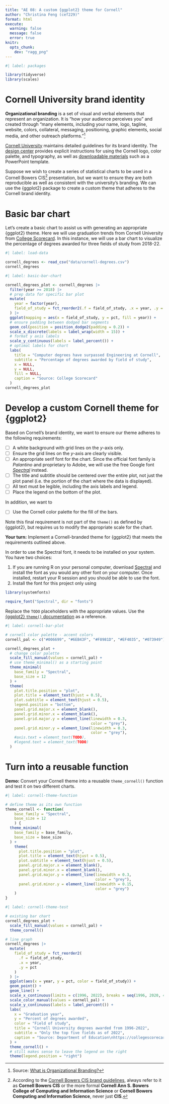 ```yaml
---
title: "AE 08: A custom {ggplot2} theme for Cornell"
author: "Christina Feng (cef229)"
format: html
execute:
  warning: false
  message: false
  error: true
knitr:
  opts_chunk:
    dev: "ragg_png"
---
```


```r
#| label: packages

library(tidyverse)
library(scales)
```

# Cornell University brand identity

**Organizational branding** is a set of visual and verbal elements that represent an organization. It is "how your audience perceives you" and created through "many elements, including your name, logo, tagline, website, colors, collateral, messaging, positioning, graphic elements, social media, and other outreach platforms."[^1]

[^1]: Source: [What is Organizational Branding?](https://www.paradigmmarketinganddesign.com/what-is-organizational-branding/)

[Cornell University](https://brand.cornell.edu/) maintains detailed guidelines for its brand identity. The [design center](https://brand.cornell.edu/design-center/) provides explicit instructions for using the Cornell logo, color palette, and typography, as well as [downloadable materials](https://brand.cornell.edu/downloads/) such as a PowerPoint template.

Suppose we wish to create a series of statistical charts to be used in a Cornell Bowers CIS[^2] presentation, but we want to ensure they are both reproducible as well as consistent with the university's branding. We can use the {ggplot2} package to create a custom theme that adheres to the Cornell brand identity.

[^2]: According to the [Cornell Bowers CIS brand guidelines](https://brand.cis.cornell.edu/using-the-brand/), always refer to it as **Cornell Bowers CIS** or the more formal **Cornell Ann S. Bowers College of Computing and Information Science** or **Cornell Bowers Computing and Information Science**, never just **CIS**.

# Basic bar chart

Let's create a basic chart to assist us with generating an appropriate {ggplot2} theme. Here we will use graduation trends from Cornell University from [College Scorecard](https://collegescorecard.ed.gov/). In this instance, we will use a bar chart to visualize the percentage of degrees awarded for three fields of study from 2018-22.

```r
#| label: load-data

cornell_degrees <- read_csv("data/cornell-degrees.csv")
cornell_degrees
```

```r
#| label: basic-bar-chart

cornell_degrees_plot <- cornell_degrees |>
  filter(year >= 2018) |>
  # prep data for specific bar plot
  mutate(
    year = factor(year),
    field_of_study = fct_reorder2(.f = field_of_study, .x = year, .y = pct)
  ) |>
  ggplot(mapping = aes(x = field_of_study, y = pct, fill = year)) +
  # ensure padding between dodged bar segments
  geom_col(position = position_dodge2(padding = 0.2)) +
  scale_x_discrete(labels = label_wrap(width = 15)) +
  # format y axis labels
  scale_y_continuous(labels = label_percent()) +
  # optimal labels for chart
  labs(
    title = "Computer degrees have surpassed Engineering at Cornell",
    subtitle = "Percentage of degrees awarded by field of study",
    x = NULL,
    y = NULL,
    fill = NULL,
    caption = "Source: College Scorecard"
  )
cornell_degrees_plot
```

# Develop a custom Cornell theme for {ggplot2}

Based on Cornell's brand identity, we want to ensure our theme adheres to the following requirements:

-   [ ] A white background with grid lines on the $y$-axis only.
-   [ ] Ensure the grid lines on the $y$-axis are clearly visible.
-   [ ] An appropriate serif font for the chart. Since the official font family is *Palantino* and proprietary to Adobe, we will use the free Google font [*Spectral*](https://fonts.google.com/specimen/Spectral) instead.
-   [ ] The title and subtitle should be centered over the entire plot, not just the plot panel (i.e. the portion of the chart where the data is displayed).
-   [ ] All text must be legible, including the axis labels and legend.
-   [ ] Place the legend on the bottom of the plot.

In addition, we want to

-   [ ] Use the Cornell color palette for the fill of the bars.

Note this final requirement is not part of the `theme()` as defined by {ggplot2}, but requires us to modify the appropriate scale for the chart.

**Your turn:** Implement a Cornell-branded theme for {ggplot2} that meets the requirements outlined above.

::: {.callout-tip title="Install the required font files first!"}
In order to use the Spectral font, it needs to be installed on your system. You have two choices:

1.  If you are running R on your personal computer, download [Spectral](https://fonts.google.com/specimen/Spectral) and install the font as you would any other font on your computer. Once installed, restart your R session and you should be able to use the font.
2.  Install the font for this project only using

``` r
library(systemfonts)

require_font("Spectral", dir = "fonts")
```
:::

::: callout-tip
Replace the `TODO` placeholders with the appropriate values. Use the [{ggplot2} `theme()` documentation](https://ggplot2.tidyverse.org/reference/theme.html) as a reference.
:::

```r
#| label: cornell-bar-plot

# cornell color palette - accent colors
cornell_pal <- c("#006699", "#6EB43F", "#F8981D", "#EF4035", "#073949")

cornell_degrees_plot +
  # change color palette
  scale_fill_manual(values = cornell_pal) +
  # use theme_minimal() as a starting point
  theme_minimal(
    base_family = "Spectral",
    base_size = 12
  ) +
  theme(
    plot.title.position = "plot",
    plot.title = element_text(hjust = 0.5),
    plot.subtitle = element_text(hjust = 0.5),
    legend.position = "bottom",
    panel.grid.major.x = element_blank(),
    panel.grid.minor.x = element_blank(),
    panel.grid.major.y = element_line(linewidth = 0.3,
                                      color = "grey"),
    panel.grid.minor.y = element_line(linewidth = 0.3,
                                      color = "grey"),
    #axis.text = element_text(TODO),
    #legend.text = element_text(TODO)
  )
```

# Turn into a reusable function

**Demo:** Convert your Cornell theme into a reusable `theme_cornell()` function and test it on two different charts.

```r
#| label: cornell-theme-function

# define theme as its own function
theme_cornell <- function(
    base_family = "Spectral",
    base_size = 12
    ) {
  theme_minimal(
    base_family = base_family,
    base_size = base_size
  ) +
    theme(
      plot.title.position = "plot",
      plot.title = element_text(hjust = 0.5),
      plot.subtitle = element_text(hjust = 0.5),
      panel.grid.major.x = element_blank(),
      panel.grid.minor.x = element_blank(),
      panel.grid.major.y = element_line(linewidth = 0.3,
                                        color = "grey"),
      panel.grid.minor.y = element_line(linewidth = 0.15,
                                        color = "grey")
    )
}
```

```r
#| label: cornell-theme-test

# existing bar chart
cornell_degrees_plot +
  scale_fill_manual(values = cornell_pal) +
  theme_cornell()

# line graph
cornell_degrees |>
  mutate(
    field_of_study = fct_reorder2(
      .f = field_of_study,
      .x = year,
      .y = pct
    )
  ) |>
  ggplot(aes(x = year, y = pct, color = field_of_study)) +
  geom_point() +
  geom_line() +
  scale_x_continuous(limits = c(1996, 2022), breaks = seq(1996, 2020, 4)) +
  scale_color_manual(values = cornell_pal) +
  scale_y_continuous(labels = label_percent()) +
  labs(
    x = "Graduation year",
    y = "Percent of degrees awarded",
    color = "Field of study",
    title = "Cornell University degrees awarded from 1996-2022",
    subtitle = "Only the top five fields as of 2022",
    caption = "Source: Department of Education\nhttps://collegescorecard.ed.gov/"
  ) +
  theme_cornell() +
  # still makes sense to leave the legend on the right
  theme(legend.position = "right")
```
